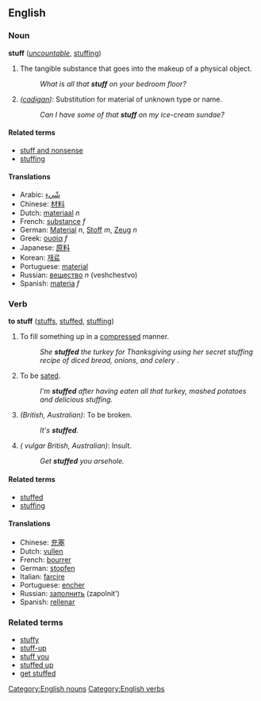 ==English==

===Noun===
'''stuff''' (''[[uncountable]]'', [[stuffing]])
#The tangible substance that goes into the makeup of a physical object.
#:''What is all that '''stuff''' on your bedroom floor?''
#''([[cadigan]])'': Substitution for material of unknown type or name.
#:''Can I have some of that '''stuff''' on my ice-cream sundae?''

====Related terms====
*[[stuff and nonsense]]
*[[stuffing]]

====Translations====
*Arabic: [[شّيء]]
*Chinese: [[材料]]
*Dutch: [[materiaal]] ''n''
*French: [[substance]] ''f''
*German: [[Material]] ''n'', [[Stoff]] ''m'', [[Zeug]] ''n''
*Greek: [[ουσία]] ''f''
*Japanese: [[原料]]
*Korean: [[재료]]
*Portuguese: [[material]]
*Russian: [[вещество]] ''n'' (veshchestvo)
*Spanish: [[materia]] ''f''

===Verb===
'''to stuff''' ([[stuffs]], [[stuffed]], [[stuffing]])
#To fill something up in a [[compress]]ed manner.
#:''She '''stuffed''' the turkey for Thanksgiving using her secret stuffing recipe of diced bread, onions, and celery .''
#To be [[sated]].
#:''I'm '''stuffed''' after having eaten all that turkey, mashed potatoes and delicious stuffing.''
#''(British, Australian)'': To be broken.
#:''It's '''stuffed'''.'' <!--Better example please!  Any Brits or Aussies out there? -->
#''(<!--mild? -->vulgar British, Australian)'': Insult.
#:''Get '''stuffed''' you arsehole.'' <!--Better example please!  Any Brits or Aussies out there? -->

<!-- synonyms in australia but usually in other tenses
 as in "get stuffed", "i'm stuffed" (full or exhausted), "it's stuffed" (broken)
*[[fuck]]
*[[root]]
*[[screw]]
 -->

<!-- related to the verb -->
====Related terms====
*[[stuffed]]
*[[stuffing]]

====Translations====
*Chinese: [[充塞]]
*Dutch: [[vullen]]
*French: [[bourrer]]
*German: [[stopfen]]
*Italian: [[farcire]]
*Portuguese: [[encher]]
*Russian: [[заполнить]] (zapolnit')
*Spanish: [[rellenar]]

<!-- related but not sure in which way -->

===Related terms===
*[[stuffy]]
*[[stuff-up]]
*[[stuff you]]
*[[stuffed up]]
*[[get stuffed]]

[[Category:English nouns]]
[[Category:English verbs]]